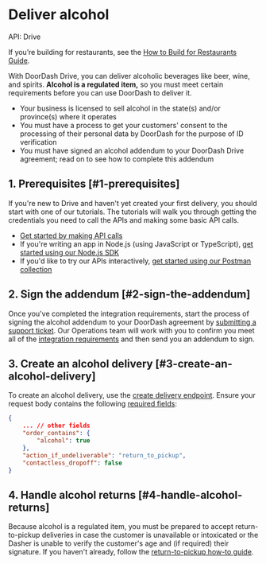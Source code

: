 

# Deliver alcohol

API: Drive

If you’re building for restaurants, see the [How to Build for Restaurants Guide](https://developer.doordash.com/en-US/docs/drive/how_to/build_for_restaurants/).

With DoorDash Drive, you can deliver alcoholic beverages like beer, wine, and spirits. **Alcohol is a regulated item,** so you must meet certain requirements before you can use DoorDash to deliver it.

* Your business is licensed to sell alcohol in the state(s) and/or province(s) where it operates
* You must have a process to get your customers' consent to the processing of their personal data by DoorDash for the purpose of ID verification
* You must have signed an alcohol addendum to your DoorDash Drive agreement; read on to see how to complete this addendum

## 1. Prerequisites [#1-prerequisites]

If you're new to Drive and haven't yet created your first delivery, you should start with one of our tutorials. The tutorials will walk you through getting the credentials you need to call the APIs and making some basic API calls.

* [Get started by making API calls](/en-US/docs/drive/tutorials/get_started)
* If you're writing an app in Node.js (using JavaScript or TypeScript), [get started using our Node.js SDK](/en-US/docs/drive/tutorials/get_started_sdk)
* If you'd like to try our APIs interactively, [get started using our Postman collection](/en-US/docs/drive/tutorials/get_started_postman)

## 2. Sign the addendum [#2-sign-the-addendum]

Once you've completed the integration requirements, start the process of signing the alcohol addendum to your DoorDash agreement by [submitting a support ticket](https://developer.doordash.com/portal/support). Our Operations team will work with you to confirm you meet all of the [integration requirements](/en-US/docs/drive/overview/integration_requirements#alcohol) and then send you an addendum to sign.

## 3. Create an alcohol delivery [#3-create-an-alcohol-delivery]

To create an alcohol delivery, use the [create delivery endpoint](/en-US/api/drive#tag/Delivery/operation/CreateDelivery). Ensure your request body contains the following [required fields](https://developer.doordash.com/en-US/docs/drive/how_to/build_for_restaurants/#required--recommended-fields-for-restricted-item-deliveries-alcohol):

```json
{  
    ... // other fields  
    "order_contains": {  
        "alcohol": true  
    },  
    "action_if_undeliverable": "return_to_pickup",  
    "contactless_dropoff": false  
}  

```

## 4. Handle alcohol returns [#4-handle-alcohol-returns]

Because alcohol is a regulated item, you must be prepared to accept return-to-pickup deliveries in case the customer is unavailable or intoxicated or the Dasher is unable to verify the customer's age and (if required) their signature. If you haven't already, follow the [return-to-pickup how-to guide](/en-US/docs/drive/how_to/return_to_pickup).


